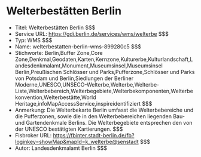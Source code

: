 # Welterbestätten Berlin
- Titel: Welterbestätten Berlin $$$
- Service URL: https://gdi.berlin.de/services/wms/welterbe $$$
- Typ: WMS $$$
- Name: welterbestatten-berlin-wms-899280c5 $$$
- Stichworte: Berlin,Buffer Zone,Core Zone,Denkmal,Geodaten,Karten,Kernzone,Kulturerbe,Kulturlandschaft,Landesdenkmalamt,Monument,Museumsinsel,Museumsinsel Berlin,Preußischen Schlösser und Parks,Pufferzone,Schlösser und Parks von Potsdam und Berlin,Siedlungen der Berliner Moderne,UNESCO,UNSECO-Welterbe,Welterbe,Welterbe-Liste,Welterbebereich,Welterbegebiete,Welterbekomponenten,Welterbekonvention,Welterbestätte,World Heritage,infoMapAccessService,inspireidentifiziert $$$
- Anmerkung: Die Welterbekarte Berlin umfasst die Welterbebereiche und die Pufferzonen, sowie die in den Welterbebereichen liegenden Bau-  und Gartendenkmale Berlins. Die Welterbegebiete entsprechen den von der UNESCO bestätigten Kartierungen. $$$
- Fisbroker URL: https://fbinter.stadt-berlin.de/fb?loginkey=showMap&mapId=k_welterbe@senstadt $$$
- Autor: Landesdenkmalamt Berlin $$$
